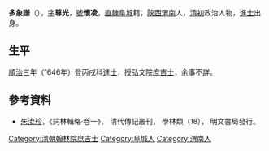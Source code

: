 '''多象謙'''（{{bd|？||？|catIdx=D多}}），[[表字|字]]'''尊光'''，[[號|號]]'''懷凌'''，[[北直隸|直隸]][[阜城|阜城]]籍，[[陝西|陝西]][[渭南|渭南]]人，[[清初|清初]]政治人物，[[進士|進士]]出身。

==生平==
[[順治|順治]]三年（1646年）登丙戌科[[進士|進士]]，授弘文院[[庶吉士|庶吉士]]，余事不詳。

==參考資料==
*[[朱汝珍|朱汝珍]]，《詞林輯略·卷一》， 清代傳記叢刊， 學林類（18）， 明文書局發行。

{{清朝人物小作品}}
{{順治三年丙戌科殿試金榜}}
{{DEFAULTSORT:Duo多}}

[[Category:清朝翰林院庶吉士|Category:清朝翰林院庶吉士]]
[[Category:阜城人|Category:阜城人]]
[[Category:渭南人|Category:渭南人]]